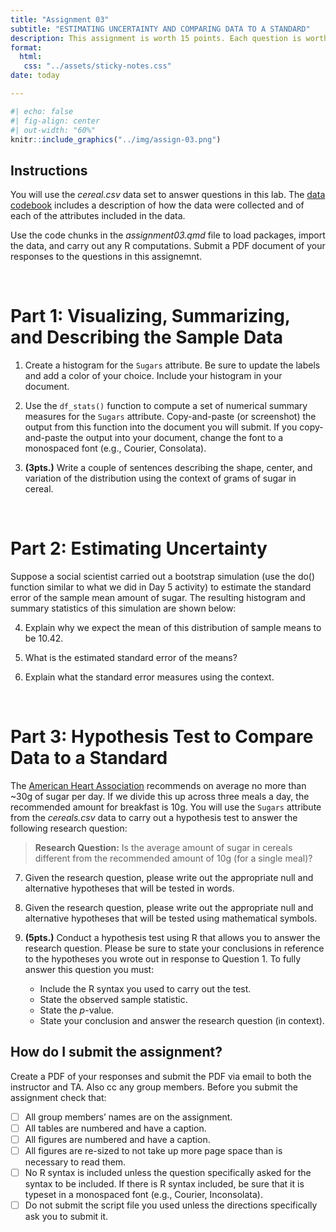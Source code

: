 ```yaml
---
title: "Assignment 03"
subtitle: "ESTIMATING UNCERTAINTY AND COMPARING DATA TO A STANDARD"
description: This assignment is worth 15 points. Each question is worth 1 point unless otherwise noted. <br /><br /> *Copyright EPSY 5261, 2023*
format:
  html:
   css: "../assets/sticky-notes.css"
date: today

---
```







<!-- - [[CSV]](https://raw.githubusercontent.com/zief0002/rustic-penguin/main/data/broadband.csv) -->
<!-- - [[Data Codebook]](https://zief0002.github.io/rustic-penguin/codebooks/broadband.html) -->


```r
#| echo: false
#| fig-align: center
#| out-width: "60%"
knitr::include_graphics("../img/assign-03.png")
```



## Instructions

You will use the *cereal.csv* data set to answer questions in this lab. The [data codebook](https://zief0002.github.io/barbieland/assignments/cereal.html) includes a description of how the data were collected and of each of the attributes included in the data. 

Use the code chunks in the *assignment03.qmd* file to load packages, import the data, and carry out any R computations. Submit a PDF document of your responses to the questions in this assignemnt. 

<br />


# Part 1: Visualizing, Summarizing, and Describing the Sample Data

1. Create a histogram for the `Sugars` attribute. Be sure to update the labels and add a color of your choice. Include your histogram in your document.
 
2. Use the `df_stats()` function to compute a set of numerical summary measures for the `Sugars` attribute. Copy-and-paste (or screenshot) the output from this function into the document you will submit. If you copy-and-paste the output into your document, change the font to a monospaced font (e.g., Courier, Consolata).

3. **(3pts.)** Write a couple of sentences describing the shape, center, and variation of the distribution using the context of grams of sugar in cereal.

<br />


# Part 2: Estimating Uncertainty

Suppose a social scientist carried out a bootstrap simulation (use the do() function similar to what we did in Day 5 activity) to estimate the standard error of the sample mean amount of sugar. The resulting histogram and summary statistics of this simulation are shown below: 


4. Explain why we expect the mean of this distribution of sample means to be 10.42.

5. What is the estimated standard error of the means?

6. Explain what the standard error measures using the context.


<br />


# Part 3: Hypothesis Test to Compare Data to a Standard

The [American Heart Association](https://www.heart.org/en/healthy-living/healthy-eating/eat-smart/sugar/how-much-sugar-is-too-much) recommends on average no more than ~30g of sugar per day. If we divide this up across three meals a day, the recommended amount for breakfast is 10g. You will use the `Sugars` attribute from the *cereals.csv* data to carry out a hypothesis test to answer the following research question:

> **Research Question:** Is the average amount of sugar in cereals different from the recommended amount of 10g (for a single meal)?

7. Given the research question, please write out the appropriate null and alternative hypotheses that will be tested in words.

8. Given the research question, please write out the appropriate null and alternative hypotheses that will be tested using mathematical symbols.

9. **(5pts.)** Conduct a hypothesis test using R that allows you to answer the research question. Please be sure to state your conclusions in reference to the hypotheses you wrote out in response to Question 1. 
To fully answer this question you must:
  
    - Include the R syntax you used to carry out the test.
    - State the observed sample statistic.
    - State the *p*-value.
    - State your conclusion and answer the research question (in context).



## How do I submit the assignment?

Create a PDF of your responses and submit the PDF via email to both the instructor and TA. Also cc any group members. Before you submit the assignment check that:

- [ ] All group members' names are on the assignment.
- [ ] All tables are numbered and have a caption.
- [ ] All figures are numbered and have a caption.
- [ ] All figures are re-sized to not take up more page space than is necessary to read them.
- [ ] No R syntax is included unless the question specifically asked for the syntax to be included. If there is R syntax included, be sure that it is typeset in a monospaced font (e.g., Courier, Inconsolata).
- [ ] Do not submit the script file you used unless the directions specifically ask you to submit it.


<br />


    
    
